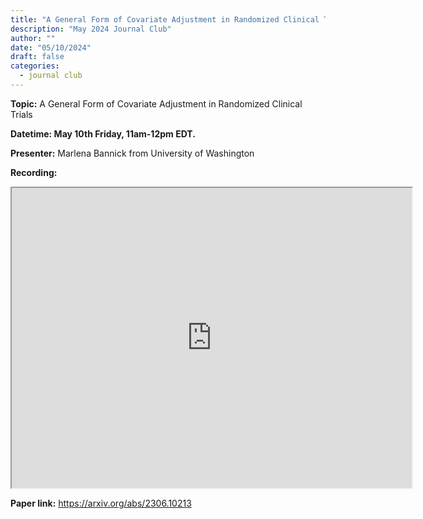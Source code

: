 ```yaml
---
title: "A General Form of Covariate Adjustment in Randomized Clinical Trials"
description: "May 2024 Journal Club"
author: ""
date: "05/10/2024"
draft: false
categories:
  - journal club
---
```


**Topic:** A General Form of Covariate Adjustment in Randomized Clinical Trials 

**Datetime: May 10th Friday, 11am-12pm EDT.**

**Presenter:** Marlena Bannick from University of Washington

**Recording:** 
```{=html}
<iframe src="https://drive.google.com/file/d/167YZuPvqe1u-pKVNak82tzX1s_TdPJfG/preview" width="640" height="480" allowfullscreen="true" allow="autoplay"></iframe>
```

**Paper link:** <https://arxiv.org/abs/2306.10213>

```{=html}
<script src="https://giscus.app/client.js"
        data-repo="carswg/carswg.github.io"
        data-repo-id="R_kgDOLX8xOg"
        data-category="General"
        data-category-id="DIC_kwDOLX8xOs4CeZQB"
        data-mapping="title"
        data-strict="1"
        data-reactions-enabled="1"
        data-emit-metadata="0"
        data-input-position="bottom"
        data-theme="light_high_contrast"
        data-lang="en"
        crossorigin="anonymous"
        async>
</script>
```
